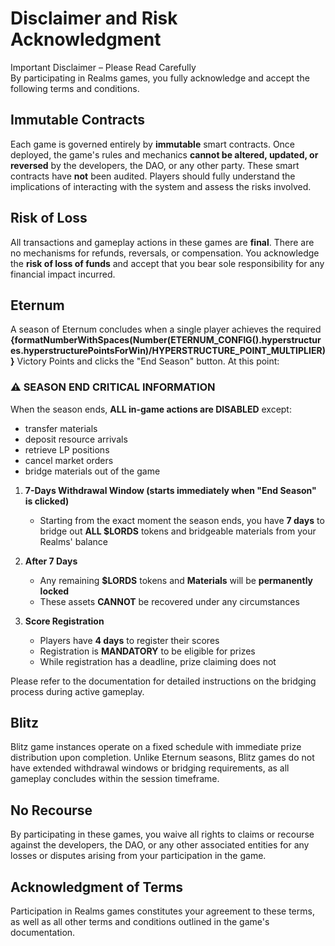 
# Disclaimer and Risk Acknowledgment

<Callout type="danger">
  Important Disclaimer – Please Read Carefully <br />
  By participating in Realms games, you fully acknowledge and accept the following terms and conditions.
</Callout>

## Immutable Contracts

Each game is governed entirely by **immutable** smart contracts. Once deployed, the game's rules and mechanics **cannot
be altered, updated, or reversed** by the developers, the DAO, or any other party. These smart contracts have **not**
been audited. Players should fully understand the implications of interacting with the system and assess the risks
involved.

## Risk of Loss

All transactions and gameplay actions in these games are **final**. There are no mechanisms for refunds, reversals, or
compensation. You acknowledge the **risk of loss of funds** and accept that you bear sole responsibility for any
financial impact incurred.

## Eternum

A season of Eternum concludes when a single player achieves the required
**{formatNumberWithSpaces(Number(ETERNUM_CONFIG().hyperstructures.hyperstructurePointsForWin)/HYPERSTRUCTURE_POINT_MULTIPLIER)}**
Victory Points and clicks the "End Season" button. At this point:

### ⚠️ SEASON END CRITICAL INFORMATION

When the season ends, **ALL in-game actions are DISABLED** except:

- transfer materials
- deposit resource arrivals
- retrieve LP positions
- cancel market orders
- bridge materials out of the game

1. **7-Days Withdrawal Window (starts immediately when "End Season" is clicked)**

   - Starting from the exact moment the season ends, you have **7 days** to bridge out **ALL $LORDS** tokens and
     bridgeable materials from your Realms' balance

2. **After 7 Days**

   - Any remaining **$LORDS** tokens and **Materials** will be **permanently locked**
   - These assets **CANNOT** be recovered under any circumstances

3. **Score Registration**
   - Players have **4 days** to register their scores
   - Registration is **MANDATORY** to be eligible for prizes
   - While registration has a deadline, prize claiming does not

Please refer to the documentation for detailed instructions on the bridging process during active gameplay.

## Blitz

Blitz game instances operate on a fixed schedule with immediate prize distribution upon completion. Unlike Eternum
seasons, Blitz games do not have extended withdrawal windows or bridging requirements, as all gameplay concludes within
the session timeframe.

## No Recourse

By participating in these games, you waive all rights to claims or recourse against the developers, the DAO, or any
other associated entities for any losses or disputes arising from your participation in the game.

## Acknowledgment of Terms

Participation in Realms games constitutes your agreement to these terms, as well as all other terms and conditions
outlined in the game's documentation.
